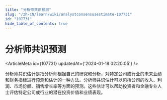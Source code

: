 ```yaml
---
title: "分析师共识预测"
slug: "/zh-CN/learn/wiki/analystconsensusestimate-107731"
id: "107731"
hide_table_of_contents: true
---
```



# 分析师共识预测

<ArticleMeta id={107731} updatedAt={'2024-01-18 02:20:05'} />
<div className='border-solid border-b border-t-0 my-4 border-[var(--ifm-color-gray-300)]' />

分析师共识估计是指分析师根据自己的研究和分析，对特定公司或行业的未来业绩和财务指标进行预测和估计的一种方法。分析师共识估计可以包括公司的收入、利润、市场份额、销售增长率等方面的预测。这些估计可以帮助投资者和金融专业人士评估特定公司或行业的潜在投资价值和业绩表现。
